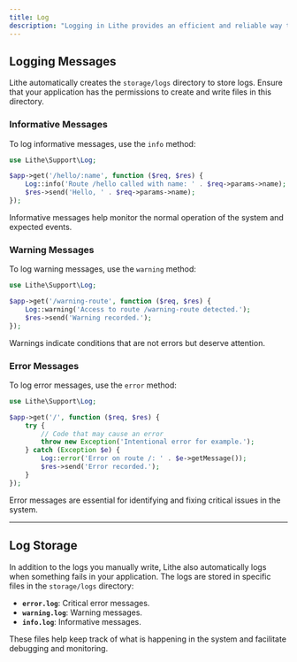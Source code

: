 ```yaml
---
title: Log
description: "Logging in Lithe provides an efficient and reliable way to record messages, ensuring that important events and errors are captured and stored properly to facilitate debugging and problem resolution in the system."
---
```


## Logging Messages

Lithe automatically creates the `storage/logs` directory to store logs. Ensure that your application has the permissions to create and write files in this directory.

### Informative Messages

To log informative messages, use the `info` method:

```php
use Lithe\Support\Log;

$app->get('/hello/:name', function ($req, $res) {
    Log::info('Route /hello called with name: ' . $req->params->name);
    $res->send('Hello, ' . $req->params->name);
});
```

Informative messages help monitor the normal operation of the system and expected events.

### Warning Messages

To log warning messages, use the `warning` method:

```php
use Lithe\Support\Log;

$app->get('/warning-route', function ($req, $res) {
    Log::warning('Access to route /warning-route detected.');
    $res->send('Warning recorded.');
});
```

Warnings indicate conditions that are not errors but deserve attention.

### Error Messages

To log error messages, use the `error` method:

```php
use Lithe\Support\Log;

$app->get('/', function ($req, $res) {
    try {
        // Code that may cause an error
        throw new Exception('Intentional error for example.');
    } catch (Exception $e) {
        Log::error('Error on route /: ' . $e->getMessage());
        $res->send('Error recorded.');
    }
});
```

Error messages are essential for identifying and fixing critical issues in the system.

---

## Log Storage

In addition to the logs you manually write, Lithe also automatically logs when something fails in your application. The logs are stored in specific files in the `storage/logs` directory:

- **`error.log`**: Critical error messages.
- **`warning.log`**: Warning messages.
- **`info.log`**: Informative messages.

These files help keep track of what is happening in the system and facilitate debugging and monitoring.